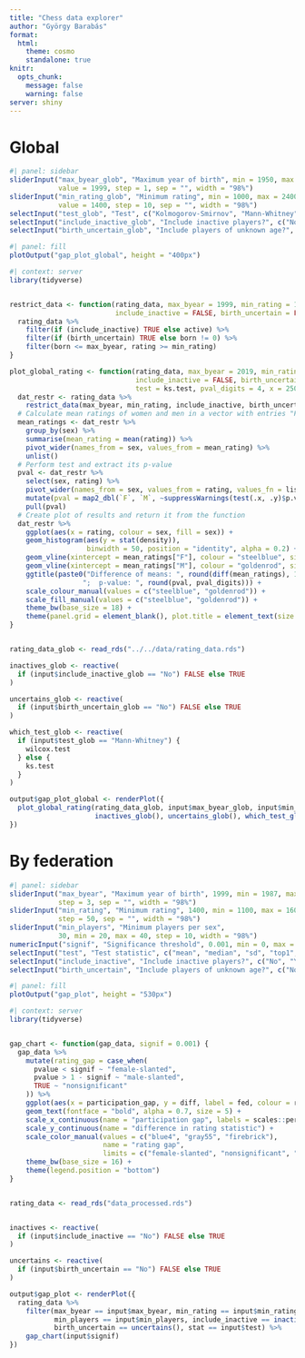 ```yaml
---
title: "Chess data explorer"
author: "György Barabás"
format:
  html:
    theme: cosmo
    standalone: true
knitr:
  opts_chunk:
    message: false
    warning: false
server: shiny
---
```



# Global

```r
#| panel: sidebar
sliderInput("max_byear_glob", "Maximum year of birth", min = 1950, max = 2019,
            value = 1999, step = 1, sep = "", width = "98%")
sliderInput("min_rating_glob", "Minimum rating", min = 1000, max = 2400,
            value = 1400, step = 10, sep = "", width = "98%")
selectInput("test_glob", "Test", c("Kolmogorov-Smirnov", "Mann-Whitney"))
selectInput("include_inactive_glob", "Include inactive players?", c("No", "Yes"))
selectInput("birth_uncertain_glob", "Include players of unknown age?", c("No", "Yes"))
```

```r
#| panel: fill
plotOutput("gap_plot_global", height = "400px")
```

```r
#| context: server
library(tidyverse)


restrict_data <- function(rating_data, max_byear = 1999, min_rating = 1400,
                          include_inactive = FALSE, birth_uncertain = FALSE) {
  rating_data %>%
    filter(if (include_inactive) TRUE else active) %>%
    filter(if (birth_uncertain) TRUE else born != 0) %>%
    filter(born <= max_byear, rating >= min_rating)
}

plot_global_rating <- function(rating_data, max_byear = 2019, min_rating = 1400,
                               include_inactive = FALSE, birth_uncertain = FALSE,
                               test = ks.test, pval_digits = 4, x = 2500, y = 0.0011) {
  dat_restr <- rating_data %>%
    restrict_data(max_byear, min_rating, include_inactive, birth_uncertain)
  # Calculate mean ratings of women and men in a vector with entries "F" and "M"
  mean_ratings <- dat_restr %>%
    group_by(sex) %>%
    summarise(mean_rating = mean(rating)) %>%
    pivot_wider(names_from = sex, values_from = mean_rating) %>%
    unlist()
  # Perform test and extract its p-value
  pval <- dat_restr %>%
    select(sex, rating) %>%
    pivot_wider(names_from = sex, values_from = rating, values_fn = list) %>%
    mutate(pval = map2_dbl(`F`, `M`, ~suppressWarnings(test(.x, .y)$p.value))) %>%
    pull(pval)
  # Create plot of results and return it from the function
  dat_restr %>%
    ggplot(aes(x = rating, colour = sex, fill = sex)) +
    geom_histogram(aes(y = stat(density)),
                   binwidth = 50, position = "identity", alpha = 0.2) +
    geom_vline(xintercept = mean_ratings["F"], colour = "steelblue", size = 1) +
    geom_vline(xintercept = mean_ratings["M"], colour = "goldenrod", size = 1) +
    ggtitle(paste0("Difference of means: ", round(diff(mean_ratings), 1),
                  ";  p-value: ", round(pval, pval_digits))) +
    scale_colour_manual(values = c("steelblue", "goldenrod")) +
    scale_fill_manual(values = c("steelblue", "goldenrod")) +
    theme_bw(base_size = 18) +
    theme(panel.grid = element_blank(), plot.title = element_text(size = 18))
}


rating_data_glob <- read_rds("../../data/rating_data.rds")

inactives_glob <- reactive(
  if (input$include_inactive_glob == "No") FALSE else TRUE
)

uncertains_glob <- reactive(
  if (input$birth_uncertain_glob == "No") FALSE else TRUE
)

which_test_glob <- reactive(
  if (input$test_glob == "Mann-Whitney") {
    wilcox.test
  } else {
    ks.test
  }
)

output$gap_plot_global <- renderPlot({
  plot_global_rating(rating_data_glob, input$max_byear_glob, input$min_rating_glob,
                     inactives_glob(), uncertains_glob(), which_test_glob())
})
```


# By federation

```r
#| panel: sidebar
sliderInput("max_byear", "Maximum year of birth", 1999, min = 1987, max = 2014,
            step = 3, sep = "", width = "98%")
sliderInput("min_rating", "Minimum rating", 1400, min = 1100, max = 1600,
            step = 50, sep = "", width = "98%")
sliderInput("min_players", "Minimum players per sex",
            30, min = 20, max = 40, step = 10, width = "98%")
numericInput("signif", "Significance threshold", 0.001, min = 0, max = 1)
selectInput("test", "Test statistic", c("mean", "median", "sd", "top1", "top10"))
selectInput("include_inactive", "Include inactive players?", c("No", "Yes"))
selectInput("birth_uncertain", "Include players of unknown age?", c("No", "Yes"))
```

```r
#| panel: fill
plotOutput("gap_plot", height = "530px")
```

```r
#| context: server
library(tidyverse)


gap_chart <- function(gap_data, signif = 0.001) {
  gap_data %>%
    mutate(rating_gap = case_when(
      pvalue < signif ~ "female-slanted",
      pvalue > 1 - signif ~ "male-slanted",
      TRUE ~ "nonsignificant"
    )) %>%
    ggplot(aes(x = participation_gap, y = diff, label = fed, colour = rating_gap)) +
    geom_text(fontface = "bold", alpha = 0.7, size = 5) +
    scale_x_continuous(name = "participation gap", labels = scales::percent) +
    scale_y_continuous(name = "difference in rating statistic") +
    scale_color_manual(values = c("blue4", "gray55", "firebrick"),
                       name = "rating gap",
                       limits = c("female-slanted", "nonsignificant", "male-slanted")) +
    theme_bw(base_size = 16) +
    theme(legend.position = "bottom")
}


rating_data <- read_rds("data_processed.rds")


inactives <- reactive(
  if (input$include_inactive == "No") FALSE else TRUE
)

uncertains <- reactive(
  if (input$birth_uncertain == "No") FALSE else TRUE
)

output$gap_plot <- renderPlot({
  rating_data %>%
    filter(max_byear == input$max_byear, min_rating == input$min_rating,
           min_players == input$min_players, include_inactive == inactives(),
           birth_uncertain == uncertains(), stat == input$test) %>%
    gap_chart(input$signif)
})
```


